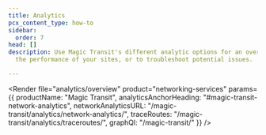 ```yaml
---
title: Analytics
pcx_content_type: how-to
sidebar:
  order: 7
head: []
description: Use Magic Transit's different analytic options for an overview of
  the performance of your sites, or to troubleshoot potential issues.

---
```



<Render file="analytics/overview"
	product="networking-services"
	params={{
		productName: "Magic Transit",
		analyticsAnchorHeading: "#magic-transit-network-analytics",
		networkAnalyticsURL: "/magic-transit/analytics/network-analytics/",
		traceRoutes: "/magic-transit/analytics/traceroutes/",
		graphQl: "/magic-transit/"
		 }}
/>